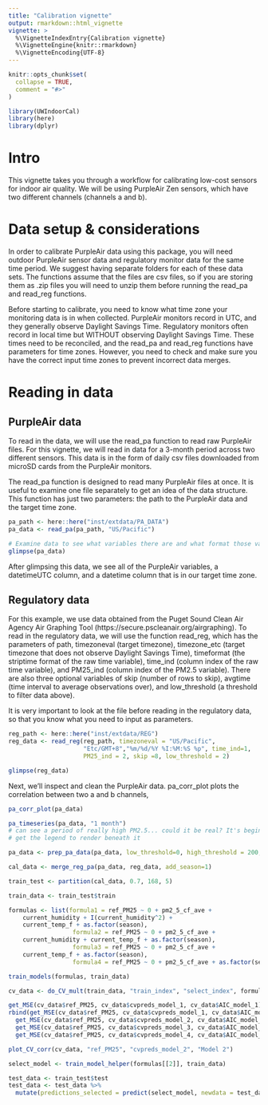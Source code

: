 ```yaml
---
title: "Calibration vignette"
output: rmarkdown::html_vignette
vignette: >
  %\VignetteIndexEntry{Calibration vignette}
  %\VignetteEngine{knitr::rmarkdown}
  %\VignetteEncoding{UTF-8}
---
```


```r
knitr::opts_chunk$set(
  collapse = TRUE,
  comment = "#>"
)
```

```r
library(UWIndoorCal)
library(here)
library(dplyr)
```

# Intro

This vignette takes you through a workflow for calibrating low-cost sensors for indoor air quality. We will be using PurpleAir Zen sensors, which have two different channels (channels a and b).

# Data setup & considerations

In order to calibrate PurpleAir data using this package, you will need outdoor PurpleAir sensor data and regulatory monitor data for the same time period. We suggest having separate folders for each of these data sets. The functions assume that the files are csv files, so if you are storing them as .zip files you will need to unzip them before running the read_pa and read_reg functions. 

Before starting to calibrate, you need to know what time zone your monitoring data is in when collected. PurpleAir monitors record in UTC, and they generally observe Daylight Savings Time. Regulatory monitors often record in local time but WITHOUT observing Daylight Savings Time. These times need to be reconciled, and the read_pa and read_reg functions have parameters for time zones. However, you need to check and make sure you have the correct input time zones to prevent incorrect data merges.

# Reading in data

## PurpleAir data

To read in the data, we will use the read_pa function to read raw PurpleAir files. For this vignette, we will read in data for a 3-month period across two different sensors. This data is in the form of daily csv files downloaded from microSD cards from the PurpleAir monitors. 

The read_pa function is designed to read many PurpleAir files at once. It is useful to examine one file separately to get an idea of the data structure. This function has just two parameters: the path to the PurpleAir data and the target time zone. 

```r
pa_path <- here::here("inst/extdata/PA_DATA")
pa_data <- read_pa(pa_path, "US/Pacific")

# Examine data to see what variables there are and what format those variables are in.
glimpse(pa_data)
```

After glimpsing this data, we see all of the PurpleAir variables, a datetimeUTC column, and a datetime column that is in our target time zone.

## Regulatory data

For this example, we use data obtained from the Puget Sound Clean Air Agency Air Graphing Tool (https://secure.pscleanair.org/airgraphing). To read in the regulatory data, we will use the function read_reg, which has the parameters of path, timezoneval (target timezone), timezone_etc (target timezone that does not observe Daylight Savings Time), timeformat (the striptime format of the raw time variable), time_ind (column index of the raw time variable), and PM25_ind (column index of the PM2.5 variable). There are also three optional variables of skip (number of rows to skip), avgtime (time interval to average observations over), and low_threshold (a threshold to filter data above). 

It is very important to look at the file before reading in the regulatory data, so that you know what you need to input as parameters.

```r
reg_path <- here::here("inst/extdata/REG")
reg_data <- read_reg(reg_path, timezoneval = "US/Pacific",
                     "Etc/GMT+8","%m/%d/%Y %I:%M:%S %p", time_ind=1, 
                     PM25_ind = 2, skip =8, low_threshold = 2)

glimpse(reg_data)
```

Next, we'll inspect and clean the PurpleAir data. pa_corr_plot plots the correlation between two a and b channels, 

```r
pa_corr_plot(pa_data)

pa_timeseries(pa_data, "1 month")
# can see a period of really high PM2.5... could it be real? It's beginning of October 20223, I think I'm going to clean above 200
# get the legend to render beneath it

pa_data <- prep_pa_data(pa_data, low_threshold=0, high_threshold = 200, station = "Tukwila")
```

```r
cal_data <- merge_reg_pa(pa_data, reg_data, add_season=1)
```

```r
train_test <- partition(cal_data, 0.7, 168, 5)

train_data <- train_test$train

formulas <- list(formula1 = ref_PM25 ~ 0 + pm2_5_cf_ave +
    current_humidity + I(current_humidity^2) +
    current_temp_f + as.factor(season),
                  formula2 = ref_PM25 ~ 0 + pm2_5_cf_ave +
    current_humidity + current_temp_f + as.factor(season),
                  formula3 = ref_PM25 ~ 0 + pm2_5_cf_ave +
    current_temp_f + as.factor(season),
                  formula4 = ref_PM25 ~ 0 + pm2_5_cf_ave + as.factor(season))

train_models(formulas, train_data)
```

```r
cv_data <- do_CV_mult(train_data, "train_index", "select_index", formulas)

get_MSE(cv_data$ref_PM25, cv_data$cvpreds_model_1, cv_data$AIC_model_1)
rbind(get_MSE(cv_data$ref_PM25, cv_data$cvpreds_model_1, cv_data$AIC_model_1),
  get_MSE(cv_data$ref_PM25, cv_data$cvpreds_model_2, cv_data$AIC_model_2),
  get_MSE(cv_data$ref_PM25, cv_data$cvpreds_model_3, cv_data$AIC_model_3),
  get_MSE(cv_data$ref_PM25, cv_data$cvpreds_model_4, cv_data$AIC_model_4))

plot_CV_corr(cv_data, "ref_PM25", "cvpreds_model_2", "Model 2")

select_model <- train_model_helper(formulas[[2]], train_data)
```

```r
test_data <- train_test$test
test_data <- test_data %>% 
  mutate(predictions_selected = predict(select_model, newdata = test_data))
```

